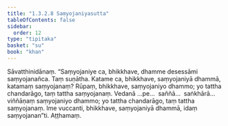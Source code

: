 ```yaml
---
title: "1.3.2.8 Saṃyojaniyasutta"
tableOfContents: false
sidebar:
  order: 12
type: "tipitaka"
basket: "su"
book: "khan"
---
```



<DynamicBreadcrumb />

<Division number="120" book="khan" bookNo="13" page="135">

<Paragraph number="696" book="khan">
Sāvatthinidānaṃ. “Saṃyojaniye ca, bhikkhave, dhamme desessāmi saṃyojanañca. Taṃ suṇātha. Katame ca, bhikkhave, saṃyojaniyā dhammā, katamaṃ saṃyojanaṃ? Rūpaṃ, bhikkhave, saṃyojaniyo dhammo; yo tattha chandarāgo, taṃ tattha saṃyojanaṃ. Vedanā …pe…  saññā…  saṅkhārā…  viññāṇaṃ saṃyojaniyo dhammo; yo tattha chandarāgo, taṃ tattha saṃyojanaṃ. Ime vuccanti, bhikkhave, saṃyojaniyā dhammā, idaṃ saṃyojanan”ti.

</Paragraph>
</Division>

<Paragraph number="697" type="center" book="khan">
Aṭṭhamaṃ.
</Paragraph>